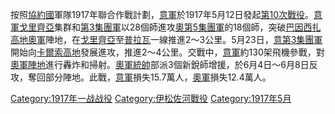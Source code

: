 {{Campaignbox 意大利戰役 (第一次世界大戰)}}

按照[[協約國|協約國]]軍隊1917年聯合作戰計劃，[[意軍|意軍]]於1917年5月12日發起[[第10次戰役|第10次戰役]]。[[意軍|意軍]][[戈里齊亞|戈里齊亞]]集群和[[第3集團軍|第3集團軍]]以28個師進攻[[奧第5集團軍|奧第5集團軍]]的18個師，突破[[巴因西扎高地|巴因西扎高地]][[奧軍|奧軍]]陣地，在[[戈里齊亞|戈里齊亞]]至[[普拉瓦|普拉瓦]]一線推進2～3公里。5月23日，[[意第3集團軍|意第3集團軍]]開始向[[卡爾索高地|卡爾索高地]]發展進攻，推進2～4公里。交戰中，[[意軍|意軍]]約130架飛機參戰，對[[奧軍陣地|奧軍陣地]]進行轟炸和掃射。[[奧軍統帥|奧軍統帥]]部派3個新銳師增援，於6月4日～6月8日反攻，奪回部分陣地。此戰，[[意軍|意軍]]損失15.7萬人，[[奧軍|奧軍]]損失12.4萬人。

[[Category:1917年一战战役|Category:1917年一战战役]]
[[Category:伊松佐河戰役|Category:伊松佐河戰役]]
[[Category:1917年5月|Category:1917年5月]]